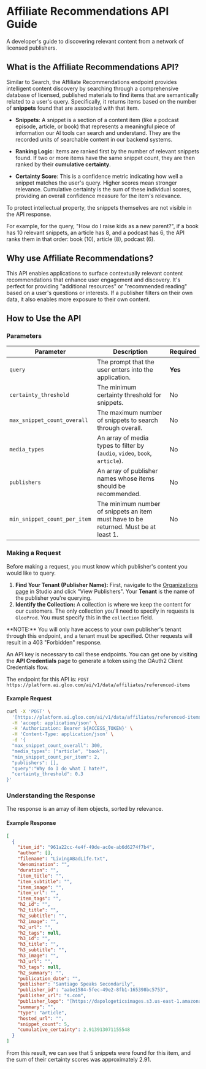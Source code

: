 # Affiliate Recommendations API Guide

A developer's guide to discovering relevant content from a network of licensed publishers.

## What is the Affiliate Recommendations API?

Similar to Search, the Affiliate Recommendations endpoint provides intelligent content discovery by searching through a comprehensive database of licensed, published materials to find items that are semantically related to a user's query. Specifically, it returns items based on the number of **snippets** found that are associated with that item.

- **Snippets**: A snippet is a section of a content item (like a podcast episode, article, or book) that represents a meaningful piece of information our AI tools can search and understand. They are the recorded units of searchable content in our backend systems.

- **Ranking Logic**: Items are ranked first by the number of relevant snippets found. If two or more items have the same snippet count, they are then ranked by their **cumulative certainty**.

- **Certainty Score**: This is a confidence metric indicating how well a snippet matches the user's query. Higher scores mean stronger relevance. Cumulative certainty is the sum of these individual scores, providing an overall confidence measure for the item's relevance.

To protect intellectual property, the snippets themselves are not visible in the API response.

For example, for the query, "How do I raise kids as a new parent?", if a book has 10 relevant snippets, an article has 8, and a podcast has 6, the API ranks them in that order: book (10), article (8), podcast (6).

## Why use Affiliate Recommendations?

This API enables applications to surface contextually relevant content recommendations that enhance user engagement and discovery. It's perfect for providing "additional resources" or "recommended reading" based on a user's questions or interests. If a publisher filters on their own data, it also enables more exposure to their own content.

## How to Use the API

### Parameters

| Parameter                   | Description                                                                                         | Required |
| --------------------------- | --------------------------------------------------------------------------------------------------- | -------- |
| `query`                     | The prompt that the user enters into the application.                                               | **Yes** |
| `certainty_threshold`               | The minimum certainty threshold for snippets.                         | No       |
| `max_snippet_count_overall` | The maximum number of snippets to search through overall.                                           | No       |
| `media_types`               | An array of media types to filter by (`audio`, `video`, `book`, `article`).                         | No       |
| `publishers`                | An array of publisher names whose items should be recommended.                                      | No       |
| `min_snippet_count_per_item`| The minimum number of snippets an item must have to be returned. Must be at least 1.                 | No       |

### Making a Request

Before making a request, you must know which publisher's content you would like to query.

1.  **Find Your Tenant (Publisher Name):** First, navigate to the [Organizations page](/studio/manage-organizations) in Studio and click "View Publishers". Your **Tenant** is the name of the publisher you're querying.
2.  **Identify the Collection:** A collection is where we keep the content for our customers. The only collection you'll need to specify in requests is `GlooProd`. You must specify this in the `collection` field.

<Info>
**NOTE:** You will only have access to your own publisher's tenant through this endpoint, and a tenant must be specified. Other requests will result in a 403 "Forbidden" response.
</Info>

An API key is necessary to call these endpoints. You can get one by visiting the **API Credentials** page to generate a token using the OAuth2 Client Credentials flow.

The endpoint for this API is:
`POST https://platform.ai.gloo.com/ai/v1/data/affiliates/referenced-items`

#### Example Request

```bash
curl -X 'POST' \
  '[https://platform.ai.gloo.com/ai/v1/data/affiliates/referenced-items](https://platform.ai.gloo.com/ai/v1/data/affiliates/referenced-items)' \
  -H 'accept: application/json' \
  -H 'Authorization: Bearer ${ACCESS_TOKEN}' \
  -H 'Content-Type: application/json' \
  -d '{
  "max_snippet_count_overall": 300,
  "media_types": ["article", "book"],
  "min_snippet_count_per_item": 2,
  "publishers": [],
  "query":"Why do I do what I hate?",
  "certainty_threshold": 0.3
}'
```

### Understanding the Response

The response is an array of item objects, sorted by relevance.

#### Example Response

```json
[
  {
    "item_id": "961a22cc-4e4f-49de-ac0e-ab6d6274f7b4",
    "author": [],
    "filename": "LivingABadLife.txt",
    "denomination": "",
    "duration": "",
    "item_title": "",
    "item_subtitle": "",
    "item_image": "",
    "item_url": "",
    "item_tags": "",
    "h2_id": "",
    "h2_title": "",
    "h2_subtitle": "",
    "h2_image": "",
    "h2_url": "",
    "h2_tags": null,
    "h3_id": "",
    "h3_title": "",
    "h3_subtitle": "",
    "h3_image": "",
    "h3_url": "",
    "h3_tags": null,
    "h2_summary": "",
    "publication_date": "",
    "publisher": "Santiago Speaks Secondarily",
    "publisher_id": "aabe1584-5fec-49e2-8fb1-165398bc5753",
    "publisher_url": "s.com",
    "publisher_logo": "[https://dapologeticsimages.s3.us-east-1.amazonaws.com/logos/logo_1746801634876.png](https://dapologeticsimages.s3.us-east-1.amazonaws.com/logos/logo_1746801634876.png)",
    "summary": "",
    "type": "article",
    "hosted_url": "",
    "snippet_count": 5,
    "cumulative_certainty": 2.913913071155548
  }
]
```

From this result, we can see that 5 snippets were found for this item, and the sum of their certainty scores was approximately 2.91.
